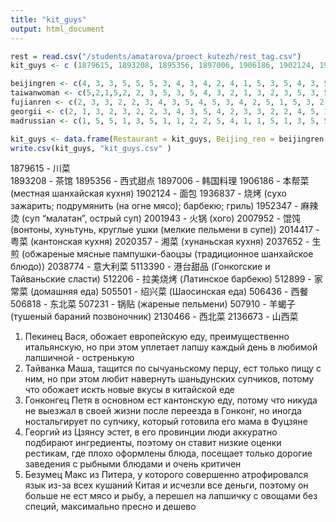```yaml
---
title: "kit_guys"
output: html_document
---
```


```r
rest = read.csv("/students/amatarova/proect_kutezh/rest_tag.csv")
kit_guys <- c (1879615,	1893208, 1895356, 1897006, 1906186, 1902124, 1936837, 1952347, 2001943, 2007952, 2014417, 2020357, 2037652, 2038774, 5113390, 512206, 512899, 505501, 506436, 506818, 507231, 507910, 2130466, 2136673)

beijingren <- c(4, 3, 3, 5, 5, 5, 3, 4, 3, 4, 2, 4, 1, 5, 3, 5, 4, 3, 5, 5, 2, 1, 5, 3)
taiwanwoman <- c(5,2,1,5,2, 2, 3, 5, 3, 5, 4, 3, 2, 1, 3, 2, 3, 5, 3, 5, 4, 2, 3, 5)
fujianren <- c(2, 3, 3, 2, 2, 3, 4, 3, 5, 4, 5, 3, 4, 2, 5, 1, 5, 3, 2, 5, 4, 4, 3, 4)
georgii <- c(2, 1, 3, 2, 3, 2, 2, 3, 4, 3, 5, 4, 2, 3, 3, 2, 2, 4, 5, 3, 2, 4, 5, 5)
madrussian <- c(1, 5, 5, 1, 3, 5, 1, 1, 2, 2, 5, 4, 1, 1, 5, 1, 3, 5, 5, 3, 1, 1, 3, 4)

kit_guys <- data.frame(Restaurant = kit_guys, Beijing_ren = beijingren, Taiwan_crazy_woman = taiwanwoman, From_Fujian_love_it = fujianren, Georgii_estet = georgii, Mad_russian_Max = madrussian)
write.csv(kit_guys, "kit_guys.csv" )
```

1879615 - 川菜	
1893208 - 茶馆
1895356 - 西式甜点
1897006 - 韩国料理
1906186 - 本帮菜 (местная шанхайская кухня)
1902124 - 面包
1936837 - 烧烤 (сухо зажарить; подрумянить (на огне мясо); барбекю; гриль)
1952347 - 麻辣烫 (суп "малатан", острый суп)
2001943 - 火锅 (хого)
2007952 - 馄饨 (вонтоны, хуньтунь, круглые ушки (мелкие пельмени в супе))
2014417 - 粤菜 (кантонская кухня)
2020357 - 湘菜 (хунаньская кухня)
2037652 - 生煎 (обжареные мясные пампушки-баоцзы (традиционное шанхайское блюдо))
2038774 - 意大利菜 
5113390 - 港台甜品 (Гонкогские и Тайваньские сласти)
512206 - 拉美烧烤 (Латинское барбекю)
512899 - 家常菜 (домашняя еда)
505501 - 绍兴菜 (Шаосинская еда)
506436 - 西餐
506818 - 东北菜
507231 - 锅贴 (жареные пельмени)
507910 - 羊蝎子 (тушеный бараний позвоночник)
2130466 - 西北菜
2136673 - 山西菜

1. Пекинец Вася, обожает европейскую еду, преимущественно итальянскую, но при этом уплетает лапшу каждый день в любимой лапшичной - остренькую 
2. Тайванка Маша, тащится по сычуаньскому перцу, ест только пищу с ним, но при этом любит навернуть шаньдунских супчиков, потому что обожает искть новые вкусы в китайской еде
3. Гонконгец Петя в основном ест кантонскую еду, потому что никуда не выезжал в своей жизни после переезда в Гонконг, но иногда ностальгирует по супчику, который готовила его мама в Фуцзяне
4. Георгий из Цзянсу эстет, в его провинции люди аккуратно подбирают ингредиенты, поэтому он ставит низкие оценки рестикам, где плохо оформлены блюда, посещает только дорогие заведения с рыбными блюдами и очень критичен 
5. Безумец Макс из Питера, у которого совершенно атрофировался язык из-за всех кушаний Китая и исчезли все деньги, поэтому он больше не ест мясо и рыбу, а перешел на лапшичку с овощами без специй, максимально пресно и дешево